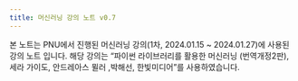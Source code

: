 ---
title: 머신러닝 강의 노트 v0.7
---

본 노트는 PNU에서 진행된 머신러닝 강의(1차, 2024.01.15 ~ 2024.01.27)에 사용된 강의 노트 입니다. 해당 강의는 "파이썬 라이브러리를 활용한 머신러닝 (번역개정2판), 세라 가이도, 안드레아스 뮐러 ,박해선, 한빛미디어"를 사용하였습니다.